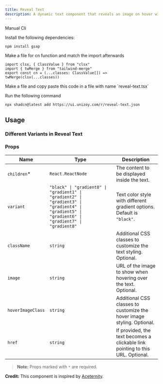 ```yaml
---
title: Reveal Text
description: A dynamic text component that reveals an image on hover with smooth animation and optional clickable link support.
---
```


<ComponentPreview
  name="reveal-text-demo"
  className="[&_.preview>[data-orientation=vertical]]:sm:max-w-[70%]"
/>


<CodeTabs>

<TabsList>
  <TabsTrigger value="manual">Manual</TabsTrigger>
  <TabsTrigger value="cli">Cli</TabsTrigger>
</TabsList>

<TabsContent value="manual">

<Steps>

<Step>Install the following dependencies:</Step>

```bash
npm install gsap 
```
<Step>Make a file for cn function and match the import afterwards</Step>

```tsx
import clsx, { ClassValue } from "clsx"
import { twMerge } from "tailwind-merge"
export const cn = (...classes: ClassValue[]) => twMerge(clsx(...classes))
```
<Step>
  Make a file and copy paste this code in a file with name `reveal-text.tsx`
</Step>

<ComponentSource name="reveal-text" />

</Steps>

</TabsContent>

<TabsContent value="cli">

<Steps>

<Step>Run the following command </Step>

```bash
npx shadcn@latest add https://ui.unizoy.com/r/reveal-text.json
```

</Steps>

</TabsContent>

</CodeTabs>

## Usage

### Different Variants in Reveal Text

<ComponentPreview name="reveal-text-demo2" />

### Props

| Name              | Type                                                   | Description                                                                                       |
| ----------------- | ------------------------------------------------------ | ------------------------------------------------------------------------------------------------- |
| `children`*      | `React.ReactNode`                                      | The content to be displayed inside the text.                                                      |
| `variant`        | `"black" \| "gradient0" \| "gradient1" \| "gradient2" \| "gradient3" \| "gradient4" \| "gradient5" \| "gradient6" \| "gradient7" \| "gradient8"` | Text color style with different gradient options. Default is `"black"`.                           |
| `className`      | `string`                                               | Additional CSS classes to customize the text styling. Optional.                                   |
| `image`          | `string`                                               | URL of the image to show when hovering over the text. Optional.                                   |
| `hoverImageClass`| `string`                                               | Additional CSS classes to customize the hover image styling. Optional.                            |
| `href`           | `string`                                               | If provided, the text becomes a clickable link pointing to this URL. Optional.                    |

> **Note:** Props marked with `*` are required.

<Callout className="my-6">

**Credit:** This component is inspired by [Aceternity](https://ui.aceternity.com/components/link-preview).

</Callout>